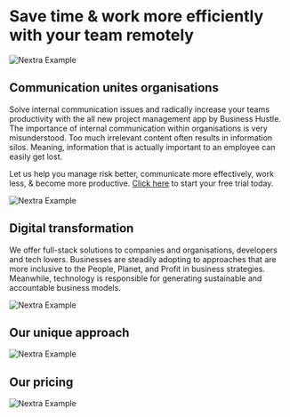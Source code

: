 
# Save time & work more efficiently with your team remotely

<Bleed>![Nextra Example](../public/feature.png)</Bleed>

## Communication unites organisations

Solve internal communication issues and radically increase your teams productivity with the all new project management app by Business Hustle. The importance of internal communication within organisations is very misunderstood. Too much irrelevant content often results in information silos. Meaning, information that is actually important to an employee can easily get lost.

Let us help you manage risk better, communicate more effectively, work less,  & become more productive. [Click here](https://bh-projectmanager.bubbleapps.io/?debug_mode=true) to start your free trial today.

<Bleed>![Nextra Example](../public/feature2.png)</Bleed>

## Digital transformation 

We offer full-stack solutions to companies and organisations, developers and tech lovers. Businesses are steadily adopting to approaches that are more inclusive to the People, Planet, and Profit in business strategies. Meanwhile, technology is responsible for  generating sustainable and accountable business models.


<Bleed>![Nextra Example](../public/fs.png)</Bleed>

## Our unique approach 

<Bleed>![Nextra Example](../public/neuro.gif)</Bleed>

## Our pricing 

<Bleed>![Nextra Example](../public/pricing.gif)</Bleed>

